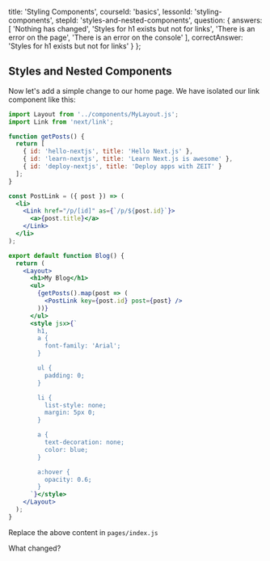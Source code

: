 
  title: 'Styling Components',
  courseId: 'basics',
  lessonId: 'styling-components',
  stepId: 'styles-and-nested-components',
  question: {
    answers: [
      'Nothing has changed',
      'Styles for h1 exists but not for links',
      'There is an error on the page',
      'There is an error on the console'
    ],
    correctAnswer: 'Styles for h1 exists but not for links'
  }
};

## Styles and Nested Components

Now let's add a simple change to our home page. We have isolated our link component like this:

```jsx
import Layout from '../components/MyLayout.js';
import Link from 'next/link';

function getPosts() {
  return [
    { id: 'hello-nextjs', title: 'Hello Next.js' },
    { id: 'learn-nextjs', title: 'Learn Next.js is awesome' },
    { id: 'deploy-nextjs', title: 'Deploy apps with ZEIT' }
  ];
}

const PostLink = ({ post }) => (
  <li>
    <Link href="/p/[id]" as={`/p/${post.id}`}>
      <a>{post.title}</a>
    </Link>
  </li>
);

export default function Blog() {
  return (
    <Layout>
      <h1>My Blog</h1>
      <ul>
        {getPosts().map(post => (
          <PostLink key={post.id} post={post} />
        ))}
      </ul>
      <style jsx>{`
        h1,
        a {
          font-family: 'Arial';
        }

        ul {
          padding: 0;
        }

        li {
          list-style: none;
          margin: 5px 0;
        }

        a {
          text-decoration: none;
          color: blue;
        }

        a:hover {
          opacity: 0.6;
        }
      `}</style>
    </Layout>
  );
}
```

Replace the above content in `pages/index.js`

What changed?

